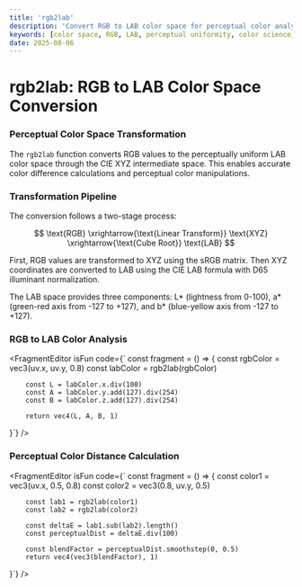```yaml
---
title: 'rgb2lab'
description: 'Convert RGB to LAB color space for perceptual color analysis and uniform color difference calculations'
keywords: [color space, RGB, LAB, perceptual uniformity, color science, color difference]
date: 2025-08-06
---
```



# rgb2lab: RGB to LAB Color Space Conversion

### Perceptual Color Space Transformation

The `rgb2lab` function converts RGB values to the perceptually uniform LAB color space through the CIE XYZ intermediate space. This enables accurate color difference calculations and perceptual color manipulations.

### Transformation Pipeline

The conversion follows a two-stage process:

$$
\text{RGB} \xrightarrow{\text{Linear Transform}} \text{XYZ} \xrightarrow{\text{Cube Root}} \text{LAB}
$$

First, RGB values are transformed to XYZ using the sRGB matrix. Then XYZ coordinates are converted to LAB using the CIE LAB formula with D65 illuminant normalization.

The LAB space provides three components: L* (lightness from 0-100), a* (green-red axis from -127 to +127), and b\* (blue-yellow axis from -127 to +127).

### RGB to LAB Color Analysis

<FragmentEditor
        isFun
        code={`
const fragment = () => {
        const rgbColor = vec3(uv.x, uv.y, 0.8)
        const labColor = rgb2lab(rgbColor)
        
        const L = labColor.x.div(100)
        const A = labColor.y.add(127).div(254)
        const B = labColor.z.add(127).div(254)
        
        return vec4(L, A, B, 1)
}`}
/>

### Perceptual Color Distance Calculation

<FragmentEditor
        isFun
        code={`
const fragment = () => {
        const color1 = vec3(uv.x, 0.5, 0.8)
        const color2 = vec3(0.8, uv.y, 0.5)
        
        const lab1 = rgb2lab(color1)
        const lab2 = rgb2lab(color2)
        
        const deltaE = lab1.sub(lab2).length()
        const perceptualDist = deltaE.div(100)
        
        const blendFactor = perceptualDist.smoothstep(0, 0.5)
        return vec4(vec3(blendFactor), 1)
}`}
/>